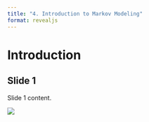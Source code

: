 ```yaml
---
title: "4. Introduction to Markov Modeling"
format: revealjs
---
```


# Introduction

## Slide 1

Slide 1 content.

![](media/noun-llama-3263829.png)
